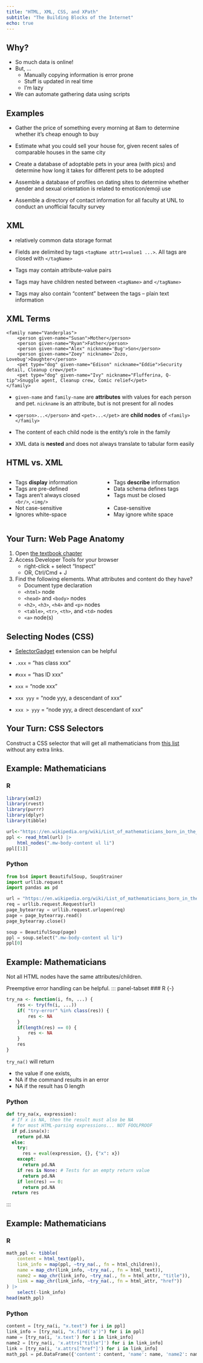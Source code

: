 ```yaml
---
title: "HTML, XML, CSS, and XPath"
subtitle: "The Building Blocks of the Internet"
echo: true
---
```


## Why?

- So much data is online!
- But, ...
    - Manually copying information is error prone
    - Stuff is updated in real time
    - I'm lazy

- We can automate gathering data using scripts

## Examples {.smaller}

- Gather the price of something every morning at 8am to determine whether it's cheap enough to buy

- Estimate what you could sell your house for, given recent sales of comparable houses in the same city

- Create a database of adoptable pets in your area (with pics) and determine how long it takes for different pets to be adopted

- Assemble a database of profiles on dating sites to determine whether gender and sexual orientation is related to emoticon/emoji use

- Assemble a directory of contact information for all faculty at UNL to conduct an unofficial faculty survey

## XML

- relatively common data storage format
- Fields are delimited by tags `<tagName attr1=value1 ...>`. All tags are closed with `</tagName>`

- Tags may contain attribute-value pairs

- Tags may have children nested between `<tagName>` and `</tagName>`

- Tags may also contain "content" between the tags -- plain text information


## XML Terms {.smaller}

```
<family name="Vanderplas">
    <person given-name="Susan">Mother</person>
    <person given-name="Ryan">Father</person>
    <person given-name="Alex" nickname='Bug'>Son</person>
    <person given-name="Zoey" nickname='Zozo, Lovebug'>Daughter</person>
    <pet type="dog" given-name="Edison" nickname="Eddie">Security detail, Cleanup crew</pet>
    <pet type="dog" given-name="Ivy" nickname="Flufferina, Q-tip">Snuggle agent, Cleanup crew, Comic relief</pet>
</family>
```

- `given-name` and `family-name` are **attributes** with values for each person and pet. `nickname` is an attribute, but is not present for all nodes

- `<person>...</person>` and `<pet>...</pet>` are **child nodes** of `<family></family>`

- The content of each child node is the entity's role in the family

- XML data is **nested** and does not always translate to tabular form easily

## HTML vs. XML

::: columns
::: column

- Tags **display** information
- Tags are pre-defined
- Tags aren't always closed    
[`<br/>`, `<img/>`]{.smaller}
- Not case-sensitive
- Ignores white-space
:::
::: column
- Tags **describe** information
- Data schema defines tags
- Tags must be closed    
&nbsp;
- Case-sensitive
- May ignore white space
:::
:::


## Your Turn: Web Page Anatomy {.smaller .inverse}

1. Open [the textbook chapter](https://srvanderplas.github.io/stat-computing-r-python/part-advanced-topics/03-web-scraping.html)
2. Access Developer Tools for your browser
    - right-click + select "Inspect" 
    - OR, Ctrl/Cmd + J

3. Find the following elements. What attributes and content do they have?
    - Document type declaration
    - `<html>` node
    - `<head>` and `<body>` nodes
    - `<h2>`, `<h3>`, `<h4>` and `<p>` nodes
    - `<table>`, `<tr>`, `<th>`, and `<td>` nodes
    - `<a>` node(s)
    
## Selecting Nodes (CSS)

- [SelectorGadget](https://selectorgadget.com/) extension can be helpful

- `.xxx` = "has class xxx"
- `#xxx` = "has ID xxx"
- `xxx` = "node xxx"
- `xxx yyy` = "node yyy, a  descendant of xxx"
- `xxx > yyy` = "node yyy, a direct descendant of xxx"

## Your Turn: CSS Selectors {.inverse}

Construct a CSS selector that will get all mathematicians from [this list](https://en.wikipedia.org/wiki/List_of_mathematicians_born_in_the_19th_century) without any extra links.


## Example: Mathematicians

::: panel-tabset
### R {-}

```r
library(xml2)
library(rvest)
library(purrr)
library(dplyr)
library(tibble)

url<-"https://en.wikipedia.org/wiki/List_of_mathematicians_born_in_the_19th_century"
ppl <- read_html(url) |>
    html_nodes(".mw-body-content ul li")
ppl[[1]]
```

### Python {-}

```python
from bs4 import BeautifulSoup, SoupStrainer
import urllib.request
import pandas as pd

url = "https://en.wikipedia.org/wiki/List_of_mathematicians_born_in_the_19th_century"
req = urllib.request.Request(url)
page_bytearray = urllib.request.urlopen(req)
page = page_bytearray.read()
page_bytearray.close()

soup = BeautifulSoup(page)
ppl = soup.select(".mw-body-content ul li")
ppl[0]
```

:::

## Example: Mathematicians

Not all HTML nodes have the same attributes/children.

Preemptive error handling can be helpful.
::: panel-tabset
### R {-}

```r
try_na <- function(i, fn, ...) {
    res <- try(fn(i, ...))
    if( "try-error" %in% class(res)) {
        res <- NA
    }
    if(length(res) == 0) {
        res <- NA
    }
    res
}
```

`try_na()` will return

- the value if one exists, 
- NA if the command results in an error
- NA if the result has 0 length

### Python {-}

```python
def try_na(x, expression):
  # If x is NA, then the result must also be NA
  # for most HTML-parsing expressions... NOT FOOLPROOF
  if pd.isna(x):
    return pd.NA
  else:
    try:
      res = eval(expression, {}, {"x": x})
    except:
      return pd.NA
    if res is None: # Tests for an empty return value
      return pd.NA
    if len(res) == 0:
      return pd.NA
  return res

```

:::


## Example: Mathematicians

::: panel-tabset
### R {-}

```r
math_ppl <- tibble(
    content = html_text(ppl),
    link_info = map(ppl, ~try_na(., fn = html_children)),
    name = map_chr(link_info, ~try_na(., fn = html_text)),
    name2 = map_chr(link_info, ~try_na(., fn = html_attr, "title")),
    link = map_chr(link_info, ~try_na(., fn = html_attr, "href"))
) |>
    select(-link_info)
head(math_ppl)
```

### Python {-}

```python
content = [try_na(i, "x.text") for i in ppl]
link_info = [try_na(i, "x.find('a')") for i in ppl]
name = [try_na(i, 'x.text') for i in link_info]
name2 = [try_na(i, 'x.attrs["title"]') for i in link_info]
link = [try_na(i, 'x.attrs["href"]') for i in link_info]
math_ppl = pd.DataFrame({'content': content, 'name': name, 'name2': name2, 'link': link})
```

:::

